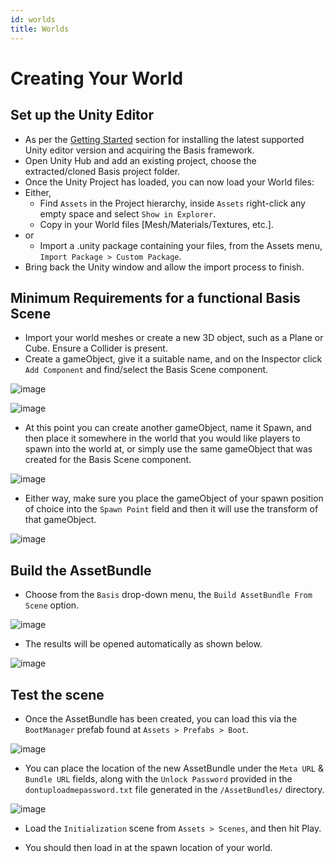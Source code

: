 ---
id: worlds
title: Worlds
---

# Creating Your World
## Set up the Unity Editor
- As per the [Getting Started](getting-started#installing-unity) section for installing the latest supported Unity editor version and acquiring the Basis framework.
- Open Unity Hub and add an existing project, choose the extracted/cloned Basis project folder.
- Once the Unity Project has loaded, you can now load your World files:
- Either,
  - Find `Assets` in the Project hierarchy, inside `Assets` right-click any empty space and select `Show in Explorer`.
  - Copy in your World files [Mesh/Materials/Textures, etc.].
- or
  - Import a .unity package containing your files, from the Assets menu, `Import Package > Custom Package`.
- Bring back the Unity window and allow the import process to finish.

## Minimum Requirements for a functional Basis Scene
- Import your world meshes or create a new 3D object, such as a Plane or Cube. Ensure a Collider is present.
- Create a gameObject, give it a suitable name, and on the Inspector click `Add Component` and find/select the Basis Scene component.

![image](..\static\img\worlds\1.png)

![image](..\static\img\worlds\2.png)

- At this point you can create another gameObject, name it Spawn, and then place it somewhere in the world that you would like players to spawn into the world at, or simply use the same gameObject that was created for the Basis Scene component.

![image](..\static\img\worlds\3.png)

- Either way, make sure you place the gameObject of your spawn position of choice into the `Spawn Point` field and then it will use the transform of that gameObject.

![image](..\static\img\worlds\4.png)

## Build the AssetBundle
- Choose from the `Basis` drop-down menu, the `Build AssetBundle From Scene` option.

![image](..\static\img\worlds\5.png)

- The results will be opened automatically as shown below.

![image](..\static\img\worlds\6.png)

## Test the scene
- Once the AssetBundle has been created, you can load this via the `BootManager` prefab found at `Assets > Prefabs > Boot`.

![image](..\static\img\worlds\7.png)

- You can place the location of the new AssetBundle under the `Meta URL` & `Bundle URL` fields, along with the `Unlock Password` provided in the `dontuploadmepassword.txt` file generated in the `/AssetBundles/` directory.

![image](..\static\img\worlds\8.png)

- Load the `Initialization` scene from `Assets > Scenes`, and then hit Play.

- You should then load in at the spawn location of your world.
